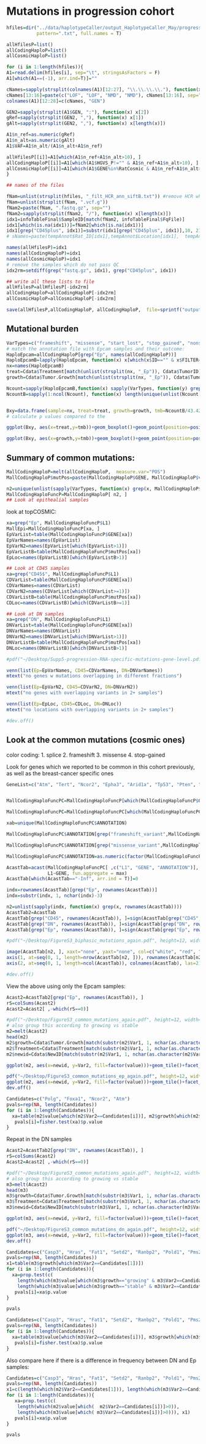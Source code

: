 # Mutations in progression cohort

```r
hfiles=dir("../data/haplotypeCaller/output_HaplotypeCaller_May/progression/",
           pattern=".txt", full.names = T)

allHfilesP=list()
allCodingHaploP=list()
allCosmicHaploP=list()

for (i in 1:length(hfiles)){
A1=read.delim(hfiles[i], sep="\t", stringsAsFactors = F)
A1[which(A1==(-1), arr.ind=T)]=""

cNames=sapply(strsplit(colnames(A1)[12:27], "\\.\\.\\.\\."), function(x) x[2])
cNames[13:16]=paste(c("LOF", "LOF", "NMD", "NMD"), cNames[13:16], sep=".")
colnames(A1)[12:28]=c(cNames, "GEN")

GEN2=sapply(strsplit(A1$GEN, ":"), function(x) x[2])
gRef=sapply(strsplit(GEN2, ","), function(x) x[1])
gAlt=sapply(strsplit(GEN2, ","), function(x) x[length(x)])

A1$n_ref=as.numeric(gRef)
A1$n_alt=as.numeric(gAlt)
A1$VAF=A1$n_alt/(A1$n_alt+A1$n_ref)

allHfilesP[[i]]=A1[which(A1$n_ref+A1$n_alt>10), ]
allCodingHaploP[[i]]=A1[which(A1$HGVS_P!="" & A1$n_ref+A1$n_alt>10), ]
allCosmicHaploP[[i]]=A1[which(A1$GENE%in%RatCosmic & A1$n_ref+A1$n_alt>10), ]
}

## names of the files

fNam=unlist(strsplit(hfiles, "_filt_HCR_ann_siftB.txt")) #remove HCR where not needed
fNam=unlist(strsplit(fNam, ".vcf.g"))
fNam2=paste(fNam, ".fastq.gz", sep="")
fNam2=sapply(strsplit(fNam2, "/"), function(x) x[length(x)])
idx1=infoTableFinal$SampleID[match(fNam2, infoTableFinal$FqFile)]
idx1[which(is.na(idx1))]=fNam2[which(is.na(idx1))]
idx1[grep("CD45plus", idx1)]=substr(idx1[grep("CD45plus", idx1)],10, 21) 
# sNames=paste(tempAnnot$Rat_ID[idx1],tempAnnot$Location[idx1],  tempAnnot$Fraction[idx1], sep="_")

names(allHfilesP)=idx1
names(allCodingHaploP)=idx1
names(allCosmicHaploP)=idx1
# remove the samples which do not pass QC
idx2rm=setdiff(grep("fastq.gz", idx1), grep("CD45plus", idx1))

## write all these lists to file
allHfilesP=allHfilesP[-idx2rm]
allCodingHaploP=allCodingHaploP[-idx2rm]
allCosmicHaploP=allCosmicHaploP[-idx2rm]

save(allHfilesP,allCodingHaploP, allCodingHaploP,  file=sprintf("outputs/HaplotypeVariants_progression_all_%s.Rdata", Sys.Date()))
```

## Mutational burden

```r
VarTypes=c("frameshift", "missense", "start_lost", "stop_gained", "nonsense", "stop_retained", "splice")
# match the annotation file with Epcam samples and their outcome:
HaploEpcam=allCodingHaploP[grep("Ep", names(allCodingHaploP))]
HaploEpcamB=lapply(HaploEpcam, function(x) x[which(x$ID=="" & x$FILTER=="PASS"), ]) # remove all snps
nx=names(HaploEpcamB)
treat=Cdata$Treatment[match(unlist(strsplit(nx, "_Ep")), Cdata$TumorID)]
growth=Cdata$Tumor.Growth[match(unlist(strsplit(nx, "_Ep")), Cdata$TumorID)]

Ncount=sapply(HaploEpcamB,function(x) sapply(VarTypes, function(y) grep(y, x$ANNOTATION)))
NcountB=sapply(1:ncol(Ncount), function(x) length(unique(unlist(Ncount[ ,x]))))


Bxy=data.frame(sample=nx, treat=treat, growth=growth, tmb=NcountB/43.42)
# calculate p values compared to the 

ggplot(Bxy, aes(x=treat,y=tmb))+geom_boxplot()+geom_point(position=position_jitterdodge(jitter.width=0.5, dodge.width = 0), pch=21, aes(fill=factor(growth)), show.legend = T)+theme_bw()+scale_fill_manual(values=c(ColSizeb, "grey"))

ggplot(Bxy, aes(x=growth,y=tmb))+geom_boxplot()+geom_point(position=position_jitterdodge(jitter.width=0.5, dodge.width = 0), pch=21, aes(fill=factor(treat)), show.legend = T)+theme_bw()+scale_fill_manual(values=ColMerge[ ,1])
```


## Summary of common mutations:

```r
MallCodingHaploP=melt(allCodingHaploP,  measure.var="POS")
MallCodingHaploP$mutPos=paste(MallCodingHaploP$GENE, MallCodingHaploP$value)

n2=unique(unlist(sapply(VarTypes, function(x) grep(x, MallCodingHaploP$ANNOTATION))))
MallCodingHaploFuncP=MallCodingHaploP[ n2, ]
## Look at epithealial samples

```

look at topCOSMIC:

```r

xa=grep("Ep", MallCodingHaploFuncP$L1)
MallEpi=MallCodingHaploFuncP[xa, ]
EpVarList=table(MallCodingHaploFuncP$GENE[xa])
EpVarNames=names(EpVarList)
EpVarN2=names(EpVarList[which(EpVarList>1)])
EpVarListB=table(MallCodingHaploFuncP$mutPos[xa])
EpLoc=names(EpVarListB)[which(EpVarListB>1)]

## Look at CD45 samples
xa=grep("CD45$", MallCodingHaploFuncP$L1)
CDVarList=table(MallCodingHaploFuncP$GENE[xa])
CDVarNames=names(CDVarList)
CDVarN2=names(CDVarList[which(CDVarList>=1)])
CDVarListB=table(MallCodingHaploFuncP$mutPos[xa])
CDLoc=names(CDVarListB)[which(CDVarListB>=1)]

## Look at DN samples
xa=grep("DN", MallCodingHaploFuncP$L1)
DNVarList=table(MallCodingHaploFuncP$GENE[xa])
DNVarNames=names(DNVarList)
DNVarN2=names(DNVarList[which(DNVarList>1)])
DNVarListB=table(MallCodingHaploFuncP$mutPos[xa])
DNLoc=names(DNVarListB)[which(DNVarListB>1)]

#pdf("~/Desktop/Supp5-progression-RNA-specific-mutations-gene-level.pdf", height=6, width=6)

venn(list(Ep=EpVarNames, CD45=CDVarNames, DN=DNVarNames))
mtext("no genes w mutations overlapping in different fractions")

venn(list(Ep=EpVarN2, CD45=CDVarN2, DN=DNVarN2))
mtext("no genes with overlapping variants in 2+ samples")

venn(list(Ep=EpLoc, CD45=CDLoc, DN=DNLoc))
mtext("no locations with overlapping variants in 2+ samples")

#dev.off()
```

## Look at the common mutations (cosmic ones)

color coding:
1. splice
2. frameshift
3. missense
4. stop-gained

Look for genes which we reported to be common in this cohort previously, as well as the breast-cancer specific ones

```r
GeneList=c("Atm", "Tert", "Ncor2", "Epha3", "Arid1a", "Tp53", "Pten", "Pik3ca", "Pik3r1", "Esr1", "Ctcf", "Brca1", "Brca2", "Notch1", "Kmt2d", "Foxa1", "Gata3", "Mdm4", "Ccne1")


MallCodingHaploFuncPC=MallCodingHaploFuncP[which(MallCodingHaploFuncP$GENE%in%c(topCOSMIC, GeneList)), ]

MallCodingHaploFuncPC=MallCodingHaploFuncPC[which(MallCodingHaploFuncPC$FILTER=="PASS"), ]

xab=unique(MallCodingHaploFuncPC$ANNOTATION)

MallCodingHaploFuncPC$ANNOTATION[grep("frameshift_variant",MallCodingHaploFuncPC$ANNOTATION )]="frameshift_variant"

MallCodingHaploFuncPC$ANNOTATION[grep("missense_variant",MallCodingHaploFuncPC$ANNOTATION )]="missense_variant"

MallCodingHaploFuncPC$ANNOTATION=as.numeric(factor(MallCodingHaploFuncPC$ANNOTATION, levels=c("splice_region_variant&synonymous_variant", "frameshift_variant", "missense_variant", "stop_gained")))

AcastTab=acast(MallCodingHaploFuncPC[ ,c("L1", "GENE", "ANNOTATION")], 
               L1~GENE, fun.aggregate = max)
AcastTab[which(AcastTab=="-Inf", arr.ind = T)]=0

indx=rownames(AcastTab)[grep("Ep", rownames(AcastTab))]
indx=substr(indx, 1, nchar(indx)-3)

n2=unlist(sapply(indx, function(x) grep(x, rownames(AcastTab))))
AcastTab2=AcastTab
AcastTab[grep("CD45", rownames(AcastTab)), ]=sign(AcastTab[grep("CD45", rownames(AcastTab)), ])
AcastTab[grep("DN", rownames(AcastTab)), ]=sign(AcastTab[grep("DN", rownames(AcastTab)), ])*2
AcastTab[grep("Ep", rownames(AcastTab)), ]=sign(AcastTab[grep("Ep", rownames(AcastTab)), ])*3

#pdf("~/Desktop/FigureS3_biphasic_mutations_again.pdf", height=12, width=15)

image(AcastTab[n2, ], xaxt="none", yaxt="none", col=c("white", "red", "blue", "forestgreen"))
axis(1, at=seq(0, 1, length=nrow(AcastTab[n2, ])), rownames(AcastTab[n2, ]), las=2)
axis(2, at=seq(0, 1, length=ncol(AcastTab)), colnames(AcastTab), las=2)

#dev.off()
```

View the above using only the Epcam samples:

```r
Acast2=AcastTab2[grep("Ep", rownames(AcastTab)), ]
rS=colSums(Acast2)
Acast2=Acast2[ ,-which(rS==0)]

#pdf("~/Desktop/FigureS3_common_mutations_again.pdf", height=12, width=12)
# also group this according to growing vs stable
m2=melt(Acast2)
head(m2)
m2$growth=Cdata$Tumor.Growth[match(substr(m2$Var1, 1, nchar(as.character(m2$Var1))-3), Cdata$TumorID)]
m2$Treatment=Cdata$Treatment[match(substr(m2$Var1, 1, nchar(as.character(m2$Var1))-3), Cdata$TumorID)]
m2$newid=Cdata$NewID[match(substr(m2$Var1, 1, nchar(as.character(m2$Var1))-3), Cdata$TumorID)]

ggplot(m2, aes(x=newid, y=Var2, fill=factor(value)))+geom_tile()+facet_grid(~growth, scale="free_x", space="free")+theme(axis.text.x=element_text(angle=90))+scale_fill_manual(values=c("white","red", "forestgreen", "orange"))

pdf("~/Desktop/FigureS3_common_mutations_ep_again.pdf", height=12, width=12)
ggplot(m2, aes(x=newid, y=Var2, fill=factor(value)))+geom_tile()+facet_grid(~Treatment+growth, scale="free_x", space="free")+theme(axis.text.x=element_text(angle=90))+scale_fill_manual(values=c("white","red", "forestgreen", "orange"))
dev.off()

Candidates=c("Polg", "Foxa1", "Ncor2", "Atm")
pvals=rep(NA, length(Candidates))
for (i in 1:length(Candidates)){
  xa=table(m2$value[which(m2$Var2==Candidates[i])], m2$growth[which(m2$Var2==Candidates[i])])
   pvals[i]=fisher.test(xa)$p.value
}

```

Repeat in the DN samples

```r
Acast2=AcastTab2[grep("DN", rownames(AcastTab)), ]
rS=colSums(Acast2)
Acast2=Acast2[ ,-which(rS==0)]

#pdf("~/Desktop/FigureS3_common_mutations_again.pdf", height=12, width=12)
# also group this according to growing vs stable
m3=melt(Acast2)
head(m3)
m3$growth=Cdata$Tumor.Growth[match(substr(m3$Var1, 1, nchar(as.character(m3$Var1))-3), Cdata$TumorID)]
m3$Treatment=Cdata$Treatment[match(substr(m3$Var1, 1, nchar(as.character(m3$Var1))-3), Cdata$TumorID)]
m3$newid=Cdata$NewID[match(substr(m3$Var1, 1, nchar(as.character(m3$Var1))-3), Cdata$TumorID)]

ggplot(m3, aes(x=newid, y=Var2, fill=factor(value)))+geom_tile()+facet_grid(~growth, scale="free_x", space="free")+theme(axis.text.x=element_text(angle=90))+scale_fill_manual(values=c("white","red", "forestgreen", "orange"))

pdf("~/Desktop/FigureS3_common_mutations_dn_again.pdf", height=12, width=12)
ggplot(m3, aes(x=newid, y=Var2, fill=factor(value)))+geom_tile()+facet_grid(~Treatment+growth, scale="free_x", space="free")+theme(axis.text.x=element_text(angle=90))+scale_fill_manual(values=c("white","red", "forestgreen", "orange"))
dev.off()

Candidates=c("Casp3", "Hras", "Fat1", "Setd2", "Ranbp2", "Pold1", "Pms2")
pvals=rep(NA, length(Candidates))
x1=table(m3$growth[which(m3$Var2==Candidates[1])])
for (i in 1:length(Candidates)){
  xa=prop.test(c(
    length(which(m3$value[which(m3$growth=="growing" & m3$Var2==Candidates[i])]>0)), 
    length(which(m3$value[which(m3$growth=="stable" & m3$Var2==Candidates[i])]>0))), x1)
   pvals[i]=xa$p.value
}

pvals

Candidates=c("Casp3", "Hras", "Fat1", "Setd2", "Ranbp2", "Pold1", "Pms2")
pvals=rep(NA, length(Candidates))
for (i in 1:length(Candidates)){
  xa=table(m3$value[which(m3$Var2==Candidates[i])], m3$growth[which(m3$Var2==Candidates[i])])
   pvals[i]=fisher.test(xa)$p.value
}

```

Also compare here if there is a difference in frequency between DN and Ep samples:

```r

Candidates=c("Casp3", "Hras", "Fat1", "Setd2", "Ranbp2", "Pold1", "Pms2", "Bcl9l","Atm" )
pvals=rep(NA, length(Candidates))
x1=c(length(which(m2$Var2==Candidates[1])), length(which(m3$Var2==Candidates[1])))
for (i in 1:length(Candidates)){
   xa=prop.test(c(
    length(which(m2$value[which(  m2$Var2==Candidates[i])]>0)), 
    length(which(m3$value[which( m3$Var2==Candidates[i])]>0))), x1)
   pvals[i]=xa$p.value
}

pvals

```
